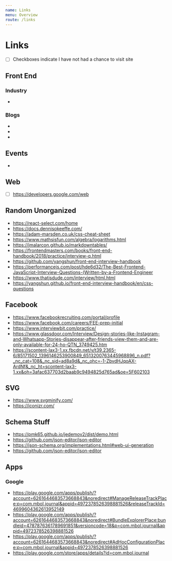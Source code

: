 ```yaml
---
name: Links
menu: Overview
route: /links
---
```



# Links

- [ ] Checkboxes indicate I have not had a chance to visit site

## Front End

### Industry

- <ExternalLink href="https://clearleft.com/posts" text="Clearleft" />

### Blogs

- <ExternalLink href="https://clearleft.com/posts" text="Clearleft" />
- <ExternalLink
    href="https://adactio.com/journal"
    text="Adactio - Jeremy Keith"
  />
- <ExternalLink
    href="https://adactio.com/journal"
    text="Adactio - Jeremy Keith"
  />

## Events

- <ExternalLink href="https://aneventapart.com" text="An Event Apart" />

## Web

- [ ] https://developers.google.com/web

## Random Unorganized

- https://react-select.com/home
- https://docs.dennisokeeffe.com/
- https://adam-marsden.co.uk/css-cheat-sheet
- https://www.mathsisfun.com/algebra/logarithms.html
- https://jmalarcon.github.io/markdowntables/
- https://frontendmasters.com/books/front-end-handbook/2018/practice/interview-q.html
- https://github.com/yangshun/front-end-interview-handbook
- https://performancejs.com/post/hde6d32/The-Best-Frontend-JavaScript-Interview-Questions-(Written-by-a-Frontend-Engineer
- https://www.thatjsdude.com/interview/html.html
- https://yangshun.github.io/front-end-interview-handbook/en/css-questions

## Facebook

- https://www.facebookrecruiting.com/portal/profile
- https://www.facebook.com/careers/FEE-prep-initial
- https://www.interviewbit.com/practice/
- https://www.glassdoor.com/Interview/Design-stories-like-Instagram-and-Whatsapp-Stories-disappear-after-friends-view-them-and-are-only-available-for-24-ho-QTN_3749425.htm
- https://scontent-lax3-1.xx.fbcdn.net/v/t39.2365-6/85171502_1396146253900849_6513200763445968896_n.pdf?_nc_cat=108&_nc_sid=ad8a9d&_nc_ohc=-1-ZbvdHJqoAX-ArdNf&_nc_ht=scontent-lax3-1.xx&oh=3afac637703d2baab9c9494825d765ad&oe=5F602103

## SVG

- https://www.svgminify.com/
- https://iconizr.com/

## Schema Stuff

- https://pmk65.github.io/jedemov2/dist/demo.html
- https://github.com/json-editor/json-editor
- https://json-schema.org/implementations.html#web-ui-generation
- https://github.com/json-editor/json-editor

## Apps

### Google

- https://play.google.com/apps/publish/?account=6261644683573668843&noredirect#ManageReleaseTrackPlace:p=com.mbol.journal&appid=4972378526398881526&releaseTrackId=4699604362613952149
- https://play.google.com/apps/publish/?account=6261644683573668843&noredirect#BundleExplorerPlace:bundleid=4787876361789691851&versioncode=18&p=com.mbol.journal&appid=4972378526398881526
- https://play.google.com/apps/publish/?account=6261644683573668843&noredirect#AdHocConfigurationPlace:p=com.mbol.journal&appid=4972378526398881526
- https://play.google.com/store/apps/details?id=com.mbol.journal
